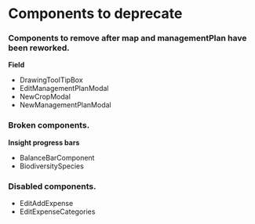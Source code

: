 
<Meta title="Docs/components to deprecate" />

# Components to deprecate

### Components to remove after map and managementPlan have been reworked.

**Field**

- DrawingToolTipBox
- EditManagementPlanModal
- NewCropModal
- NewManagementPlanModal

### Broken components.

**Insight progress bars**

- BalanceBarComponent
- BiodiversitySpecies

### Disabled components.

- EditAddExpense
- EditExpenseCategories
